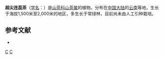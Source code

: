 {{Speciesbox 
| taxon = Camellia percuspidata
| authority =  Chang
}}

'''超尖连蕊茶'''（[[学名|学名]]：{{lang|la|''Camellia percuspidata''}}）是[[山茶科|山茶科]][[山茶属|山茶属]]的植物。分布在[[中国大陆|中国大陆]]的[[云南|云南]]等地，生长于海拔1,500米至2,000米的地区，多生长于常绿林，目前尚未由人工引种栽培。

== 参考文献 ==
<div class="references-small">
* {{cite web| url =http://www.bioinfo.cn/db05/KmzwSpecies.php?action=view&id=29073| title =超尖连蕊茶| work =《中国高等植物数据库全库》| publisher =中国科学院微生物研究所| author =昆明植物研究所| accessdate =2009-02-26| deadurl =yes| archiveurl =https://web.archive.org/web/20160305004524/http://www.bioinfo.cn/db05/KmzwSpecies.php?action=view&id=29073| archivedate =2016-03-05}}
</div>
{{Taxonbar|from=Q15232738}}

[[Category:山茶属|C]]
[[Category:云南植物|C]]